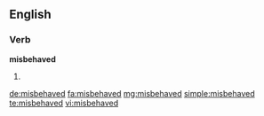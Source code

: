==English==

===Verb===
'''misbehaved'''

# {{past of|misbehave}}

[[de:misbehaved]]
[[fa:misbehaved]]
[[mg:misbehaved]]
[[simple:misbehaved]]
[[te:misbehaved]]
[[vi:misbehaved]]